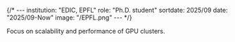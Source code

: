 {/* ---
institution: "EDIC, EPFL"
role: "Ph.D. student"
sortdate: 2025/09
date: "2025/09-Now"
image: "/EPFL.png"
--- */}

Focus on scalability and performance of GPU clusters.
